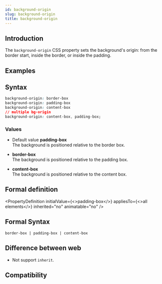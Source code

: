 ```yaml
---
id: background-origin
slug: background-origin
title: background-origin
---
```


## Introduction

The `background-origin` CSS property sets the background's origin: from the border start, inside the border, or inside the padding.

## Examples


<Go
  example="css-api"
  defaultFile="src/background-origin/App.tsx"
  img="https://lf-lynx.tiktok-cdns.com/obj/lynx-artifacts-oss-sg/lynx-website/assets/doc/css/background-origin.jpg"
  defaultEntryFile="dist/background-origin.lynx.bundle"
  entry="src/background-origin"
/>

## Syntax

```css
background-origin: border-box
background-origin: padding-box
background-origin: content-box
// multiple bg-origin
background-origin: content-box, padding-box;
```

### Values

- Default value **padding-box** <br/>
  The background is positioned relative to the border box.

- **border-box** <br/>
  The background is positioned relative to the padding box.

- **content-box** <br/>
  The background is positioned relative to the content box.

## Formal definition


<PropertyDefinition
  initialValue={<>padding-box</>}
  appliesTo={<>all elements</>}
  inherited="no"
  animatable="no"
/>

## Formal Syntax

```
border-box | padding-box | content-box
```

## Difference between web

- Not support `inherit`.

## Compatibility


<LegacyCompatTable metadata="css/properties/background-origin" />
